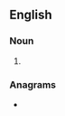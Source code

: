 ==English==

===Noun===
{{head|en|noun plural form}}

# {{plural of|affirmer|lang=en}}

===Anagrams===
* {{l|en|reaffirms}}